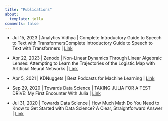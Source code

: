 ```yaml
---
title: "Publications"
about:
  template: jolla
comments: false
---
```


- Jul 15, 2023 | Analytics Vidhya | Complete Introductory Guide to Speech to Text with TransformersComplete Introductory Guide to Speech to Text with Transformers | [Link](https://www.analyticsvidhya.com/blog/2023/07/speech-to-text-with-transformers)

- Apr 22, 2023 | Zenodo | Non-Linear Dynamics Through Linear Algebraic Lenses: Attempting to Learn the Trajectories of the Logistic Map with Artificial Neural Networks | [Link](https://zenodo.org/record/7840239)

- Apr 5, 2021 | KDNuggets | Best Podcasts for Machine Learning | [Link](https://www.kdnuggets.com/2021/04/best-podcasts-machine-learning.html)

- Sep 29, 2020 | Towards Data Science | TAKING JULIA FOR A TEST DRIVE: My First Encounter With Julia | [Link](https://towardsdatascience.com/my-first-encounter-with-julia-15777c6189f9)

- Jul 31, 2020 | Towards Data Science | How Much Math Do You Need to Know to Get Started with Data Science? A Clear, Straightforward Answer | [Link](https://towardsdatascience.com/how-much-math-do-you-need-to-know-to-get-started-with-data-science-789b24d212fc)